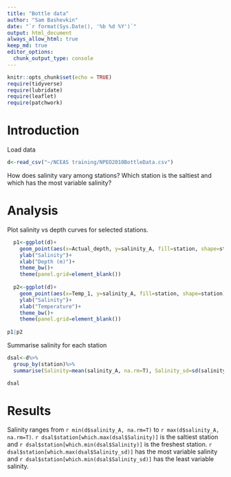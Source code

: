 ```yaml
---
title: "Bottle data"
author: "Sam Bashevkin"
date: "`r format(Sys.Date(), '%b %d %Y')`"
output: html_document
always_allow_html: true
keep_md: true
editor_options: 
  chunk_output_type: console
---
```


```r
knitr::opts_chunk$set(echo = TRUE)
require(tidyverse)
require(lubridate)
require(leaflet)
require(patchwork)
```

# Introduction

Load data

```r
d<-read_csv("~/NCEAS training/NPEO2010BottleData.csv")
```

How does salinity vary among stations? Which station is the saltiest and which has the most variable salinity?

# Analysis

Plot salinity vs depth curves for selected stations.

```r

  p1<-ggplot(d)+
    geom_point(aes(x=Actual_depth, y=salinity_A, fill=station, shape=station), shape=21)+
    ylab("Salinity")+
    xlab("Depth (m)")+
    theme_bw()+
    theme(panel.grid=element_blank())
  
  p2<-ggplot(d)+
    geom_point(aes(x=Temp_1, y=salinity_A, fill=station, shape=station), shape=21)+
    ylab("Salinity")+
    xlab("Temperature")+
    theme_bw()+
    theme(panel.grid=element_blank())
  
p1|p2
```

Summarise salinity for each station
```r
dsal<-d%>%
  group_by(station)%>%
  summarise(Salinity=mean(salinity_A, na.rm=T), Salinity_sd=sd(salinity_A, na.rm=T))

dsal
```

# Results

Salinity ranges from `r min(d$salinity_A, na.rm=T)` to `r max(d$salinity_A, na.rm=T)`. `r dsal$station[which.max(dsal$Salinity)]` is the saltiest station and `r dsal$station[which.min(dsal$Salinity)]` is the freshest station. `r dsal$station[which.max(dsal$Salinity_sd)]` has the most variable salinity and `r dsal$station[which.min(dsal$Salinity_sd)]` has the least variable salinity. 